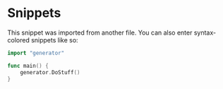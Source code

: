 
# Snippets

This snippet
<CLISnippet />
was imported from another file. You can also enter syntax-colored snippets like so:

```GO title="/usr/src/pipes/main.go"
import "generator"

func main() {
	generator.DoStuff()
}
```
